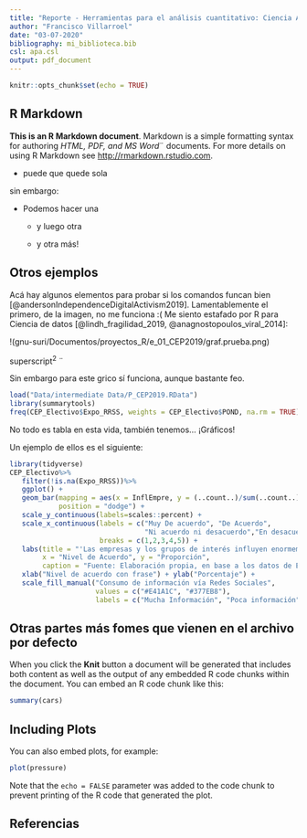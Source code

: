 ```yaml
---
title: "Reporte - Herramientas para el análisis cuantitativo: Ciencia Abierta y Software Libre"
author: "Francisco Villarroel"
date: "03-07-2020"
bibliography: mi_biblioteca.bib
csl: apa.csl
output: pdf_document
---
```


```r
knitr::opts_chunk$set(echo = TRUE)
```

## R Markdown

**This is an R Markdown document**. Markdown is a simple formatting syntax for authoring _HTML, PDF, and MS Word_¨ documents. For more details on using R Markdown see <http://rmarkdown.rstudio.com>.

* puede que quede sola

sin embargo:

* Podemos hacer una

  * y luego otra
  
  * y otra más!

## Otros ejemplos

Acá hay algunos elementos para probar si los comandos funcan bien [@andersonIndependenceDigitalActivism2019]. Lamentablemente el primero, de la imagen, no me funciona :( Me siento estafado por R para Ciencia de datos [@lindh_fragilidad_2019, @anagnostopoulos_viral_2014]:

!(gnu-suri/Documentos/proyectos_R/e_01_CEP2019/graf.prueba.png)

superscript^2^ ¨

Sin embargo para este grico sí funciona, aunque bastante feo.

```r
load("Data/intermediate Data/P_CEP2019.RData")
library(summarytools)
freq(CEP_Electivo$Expo_RRSS, weights = CEP_Electivo$POND, na.rm = TRUE)
```

\newpage

No todo es tabla en esta vida, también tenemos... ¡Gráficos!

Un ejemplo de ellos es el siguiente:


```r
library(tidyverse)
CEP_Electivo%>% 
   filter(!is.na(Expo_RRSS))%>% 
   ggplot() +
   geom_bar(mapping = aes(x = InflEmpre, y = (..count..)/sum(..count..), fill = factor(Expo_RRSS)),
            position = "dodge") +
   scale_y_continuous(labels=scales::percent) + 
   scale_x_continuous(labels = c("Muy De acuerdo", "De Acuerdo",
                                 "Ni acuerdo ni desacuerdo","En desacuerdo", "Muy en desacuerdo"),
                      breaks = c(1,2,3,4,5)) +
   labs(title = "'Las empresas y los grupos de interés influyen enormemente en las políticas públicas'",
        x = "Nivel de Acuerdo", y = "Proporción",
        caption = "Fuente: Elaboración propia, en base a los datos de Encuesta CEP, Diciembre 2019") +
   xlab("Nivel de acuerdo con frase") + ylab("Porcentaje") + 
   scale_fill_manual("Consumo de información vía Redes Sociales",
                     values = c("#E41A1C", "#377EB8"),
                     labels = c("Mucha Información", "Poca información"))
```


## Otras partes más fomes que vienen en el archivo por defecto


When you click the **Knit** button a document will be generated that includes both content as well as the output of any embedded R code chunks within the document. You can embed an R code chunk like this:

```r
summary(cars)
```

## Including Plots

You can also embed plots, for example:

```r
plot(pressure)
```

Note that the `echo = FALSE` parameter was added to the code chunk to prevent printing of the R code that generated the plot.

## Referencias
